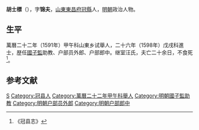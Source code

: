 '''胡士標'''（{{bd|？||？|catIdx=}}），字'''锦夫'''，[[山東|山東]][[東昌府|東昌府]][[冠縣|冠縣]]人，[[明朝|明朝]]政治人物。

== 生平 ==
萬曆二十二年（1591年）甲午科山東乡试舉人，二十六年（1598年）戊戌科進士，歴任[[國子監|國子監]]助教、户部员外郎、户部郎中。继室汪氏，夫亡二十余日，不食死<ref>《冠县志》</ref>。

==参考文献==
{{reflist}}

{{萬曆二十六年戊戌科殿試金榜}}

{{Authority control}}

{{DEFAULTSORT:}}
[[Category:胡姓|S]]
[[Category:冠县人|Category:冠县人]]
[[Category:萬曆二十二年甲午科舉人|Category:萬曆二十二年甲午科舉人]]
[[Category:明朝國子監助教|Category:明朝國子監助教]]
[[Category:明朝户部员外郎|Category:明朝户部员外郎]]
[[Category:明朝户部郎中|Category:明朝户部郎中]]